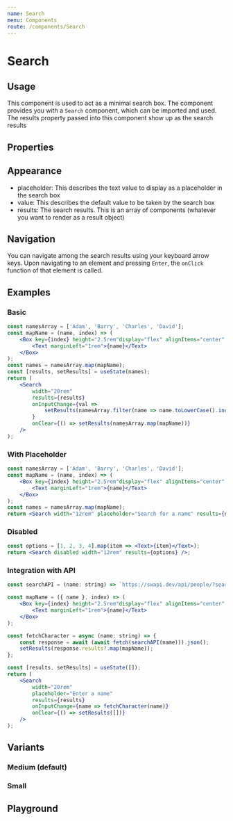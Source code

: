 ```yaml
---
name: Search
menu: Components
route: /components/Search
---
```




# Search

## Usage

This component is used to act as a minimal search box. The component provides you with a `Search` component, which can be imported and used.
The results property passed into this component show up as the search results

## Properties

<SearchPropsTable />

## Appearance

- placeholder: This describes the text value to display as a placeholder in the search box
- value: This describes the default value to be taken by the search box
- results: The search results. This is an array of components (whatever you want to render as a result object)

## Navigation

You can navigate among the search results using your keyboard arrow keys. Upon navigating to an element and pressing `Enter`, the `onClick` function of that element is called.

## Examples

### Basic

<TextExample />

```jsx
const namesArray = ['Adam', 'Barry', 'Charles', 'David'];
const mapName = (name, index) => (
    <Box key={index} height="2.5rem"display="flex" alignItems="center" onClick={() => alert(`${name} was clicked!`)}>
        <Text marginLeft="1rem">{name}</Text>
    </Box>
);
const names = namesArray.map(mapName);
const [results, setResults] = useState(names);
return (
    <Search
        width="20rem"
        results={results}
        onInputChange={val =>
            setResults(namesArray.filter(name => name.toLowerCase().includes(val.toLowerCase())).map(mapName))
        }
        onClear={() => setResults(namesArray.map(mapName))}
    />
);
```

### With Placeholder

<PlaceholderExample />

```jsx
const namesArray = ['Adam', 'Barry', 'Charles', 'David'];
const mapName = (name, index) => (
    <Box key={index} height="2.5rem"display="flex" alignItems="center" onClick={() => alert(`${name} was clicked!`)}>
        <Text marginLeft="1rem">{name}</Text>
    </Box>
);
const names = namesArray.map(mapName);
return <Search width="12rem" placeholder="Search for a name" results={names} />;
```


### Disabled

<DisabledExample />

```jsx
const options = [1, 2, 3, 4].map(item => <Text>{item}</Text>);
return <Search disabled width="12rem" results={options} />;
```

### Integration with API

<APIExample />

```jsx
const searchAPI = (name: string) => `https://swapi.dev/api/people/?search=${name}`;

const mapName = ({ name }, index) => (
    <Box key={index} height="2.5rem"display="flex" alignItems="center" onClick={() => alert(`${name} was clicked!`)}>
        <Text marginLeft="1rem">{name}</Text>
    </Box>
);

const fetchCharacter = async (name: string) => {
    const response = await (await fetch(searchAPI(name))).json();
    setResults(response.results?.map(mapName));
};

const [results, setResults] = useState([]);
return (
    <Search
        width="20rem"
        placeholder="Enter a name"
        results={results}
        onInputChange={name => fetchCharacter(name)}
        onClear={() => setResults([])}
    />
);
```


## Variants

### Medium (default)
<Search width="12rem" placeholder="Search for a name" results={[]} />

### Small
<Search width="12rem" placeholder="Search for a name" size="small" results={[]} />

## Playground

<Playground>
  <Search placeholder="Search for a name"/>
</Playground>